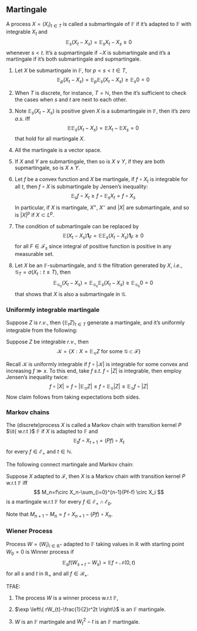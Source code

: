 ## Martingale


::: {.definition #martingale name=""}

A process $X=(X_{i})_{t \in T}$ is called a submartingale of $\mathbb{F}$ if it's adapted to $\mathbb{F}$ with integrable $X_t$ and
$$
\mathop{{}\mathbb{E}}_{s}(X_t-X_s)=\mathop{{}\mathbb{E}}_{s}X_t-X_s\ge 0
$$
whenever $s<t$. It's a supmartingale if $-X$ is submartingale and it's a martingale if it's both submartingale and supmartingale.

:::

::: {.remark}

1.	Let $X$ be submartingale in $\mathbb{F}$, for $p<s<t \in T$,
    $$
    \mathop{{}\mathbb{E}}_{p} (X_t-X_s)=\mathop{{}\mathbb{E}}_{p}\mathop{{}\mathbb{E}}_{s}(X_t-X_s)\ge \mathop{{}\mathbb{E}}_{s}0=0
    $$

1. When $T$ is discrete, for instance, $T=\mathbb{N}$, then  the it's sufficient to check the cases when $s$ and $t$ are next to each other. 

2.	
    Note $\mathop{{}\mathbb{E}}_{s}(X_t-X_s)$ is positive given $X$ is a submartingale in $\mathbb{F}$, then it's zero $a.s.$ iff
    $$
    \mathop{{}\mathbb{E}}_{}\mathop{{}\mathbb{E}}_{s}(X_t-X_s)=\mathop{{}\mathbb{E}}_{}X_t-\mathop{{}\mathbb{E}}_{}X_s=0
    $$
    that hold for all martingale $X$.
3.  All the martingale is a vector space.
4.  If $X$ and $Y$ are submartingale, then so is $X \lor Y$, if they are both supmartingale, so is $X \land Y$.
5.  Let $f$ be a convex function and $X$ be martingale, if $f\circ X_t$ is integrable for all $t$, then $f \circ X$ is submartingale by Jensen's inequality:
    $$
    \mathop{{}\mathbb{E}}_{s} f \circ X_t \ge f\circ \mathop{{}\mathbb{E}}_{s}X_t = f\circ X_s
    $$
    In particular, if $X$ is martingale, $X^+$, $X^-$ and $\left| X \right|$ are submartingale, and so is $\left| X \right|^{p}$ if $X \subset L^p$.
6.  The condition of submartingale can be replaced by 
    $$
    \mathop{{}\mathbb{E}}_{}(X_t-X_s) \bm{1}_{F}=\mathop{{}\mathbb{E}}_{}\mathop{{}\mathbb{E}}_{s}(X_t-X_s)\bm{1}_{F} \ge 0
    $$
    for all $F \in \mathcal{F}_s$ since integral of positive function is positive in any measurable set.
7.  Let $X$ be an $\mathbb{F}$-submartingale, and $\mathcal{G}$ the filtration generated by $X$, $i.e.$, $\mathcal{G}_T=\sigma(X_t:t\le T)$, then
    $$
    \mathop{{}\mathbb{E}}_{\mathcal{G}_s}(X_t-X_s)=\mathop{{}\mathbb{E}}_{\mathcal{G}_s}\mathop{{}\mathbb{E}}_{s}(X_t-X_s) \ge \mathop{{}\mathbb{E}}_{\mathcal{G}_s}0=0
    $$
    that shows that $X$ is also a submartingale in $\mathcal{G}$.

:::

### Uniformly integrable martingale

Suppose $Z$ is $r.v.$, then $\left\{ \mathop{{}\mathbb{E}}_{t}Z \right\}_{t\in T}$ generate a martingale, and it's uniformly integrable from the following:

::: {.lemma #expectation-uniform-integrable name=""}

Suppose $Z$ be integrable $r.v.$, then
$$
\mathcal{K}=\left\{ X:X=\mathop{{}\mathbb{E}}_{\mathcal{G}}Z \text{ for some } \mathcal{G}\subset \mathcal{F}  \right\}
$$

:::


:::: {.proof}

Recall $\mathcal{K}$ is uniformly integrable if $f\circ\left| \mathcal{K} \right|$ is integrable for some convex and increasing $f\gg x$. To this end, take $f\ s.t.\ f\circ \left| Z \right|$ is integrable, then employ Jensen's inequality twice:
$$
f\circ \left| X \right| = f \circ \left| \mathop{{}\mathbb{E}}_{\mathcal{G}} Z \right|\le f \circ \mathop{{}\mathbb{E}}_{\mathcal{G}} \left| Z \right| \le \mathop{{}\mathbb{E}}_{\mathcal{G}} f\circ \left| Z \right|
$$
Now claim follows from taking expectations both sides.

::::

### Markov chains


::: {.definition  name=""}

The (discrete)process $X$ is called a Markov chain with transition kernel $P$ $\it{ w.r.t }$ $\mathbb{F}$ if $X$ is adapted to $\mathbb{F}$ and
$$
\mathop{{}\mathbb{E}}_{t} f\circ X_{t+1}=(Pf)\circ X_t
$$
for every $f \in \mathcal{E}_{+}$ and $t \in \mathbb{N}$.

:::

The following connect martingale and Markov chain:


::: {.theorem  name=""}

Suppose $X$ adapted to $\mathcal{F}$, then $X$ is a Markov chain with transition kernel $P \text{ w.r.t } \mathbb{F}$ iff
$$
M_n=f\circ X_n-\sum_{i=0}^{n-1}(Pf-f) \circ X_i
$$
is a martingale $\text{ w.r.t } \mathbb{F}$ for every $f \in \mathcal{E}_{+} \cap \mathcal{E}_{b}$. 

:::

:::: {.proof}

Note that $M_{n+1}-M_n=f\circ X_{n+1}-(Pf)\circ X_n$.

::::

### Wiener Process


::: {.definition  name=""}

Process $W=(W_{i})_{i \in \mathbb{R}^+}$ adapted to $\mathbb{F}$ taking values in $\mathbb{R}$ with starting point $W_{0}=0$ is Winner process if
$$
\mathop{{}\mathbb{E}}_{s}f(W_{s+t}-W_{s})=\mathop{{}\mathbb{E}}_{}f\circ \mathcal{N}(0,t)   
$$
for all $s$ and $t$ in $\mathbb{R}_{+}$ and all $f \in \mathcal{B}_{+}$.

:::


::: {.theorem  name=""}

TFAE:

1. The process $W$ is a winner process $\text{ w.r.t }\mathbb{F}$, 

2. $\exp \left\{ rW_{t}-\frac{1}{2}r^2t \right\}$ is an $\mathbb{F}$ martingale.

3. $W$ is an $\mathbb{F}$ martingale and $W_{t}^2-t$ is an $\mathbb{F}$ martingale.

:::





































<br>
<br>
<br>
<br>
<br>
<br>
<br>
<br>
<br>
<br>

